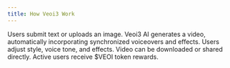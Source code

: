 ```yaml
---
title: How Veoi3 Work
---
```


<Steps>
  <Step title="Input">
    Users submit text or uploads an image.
  </Step>
  <Step title="AI Processing">
    Veoi3 AI generates a video, automatically incorporating synchronized voiceovers and effects.
  </Step>
  <Step title="Customization">
    Users adjust style, voice tone, and effects.
  </Step>
  <Step title="Output">
    Video can be downloaded or shared directly.
  </Step>
  <Step title="Earn $VEOI">
    Active users receive $VEOI token rewards.
  </Step>
</Steps>